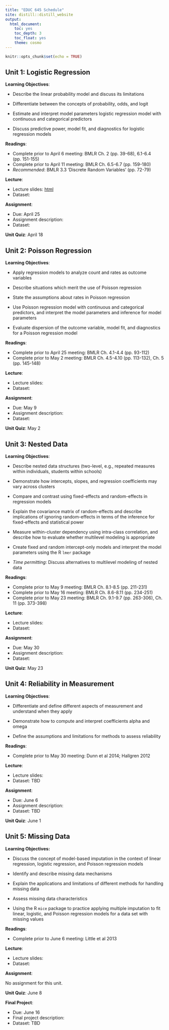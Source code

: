 ```yaml
---
title: "EDUC 645 Schedule"
site: distill::distill_website
output:
  html_document:
    toc: yes
    toc_depth: 3
    toc_float: yes
    theme: cosmo
---
```


```r
knitr::opts_chunk$set(echo = TRUE)
```

## Unit 1: Logistic Regression

**Learning Objectives**: 

- Describe the linear probability model and discuss its limitations

- Differentiate between the concepts of probability, odds, and logit

- Estimate and interpret model parameters logistic regression model with continuous and categorical predictors

- Discuss predictive power, model fit, and diagnostics for logistic regression models

**Readings**:

 * Complete prior to April 6 meeting: BMLR Ch. 2 (pp. 39-68), 6.1-6.4 (pp. 151-155)
 * Complete prior to April 11 meeting: BMLR Ch. 6.5-6.7 (pp. 159-180)
 * *Recommended*: BMLR 3.3 ‘Discrete Random Variables’ (pp. 72-79)

**Lecture**:

 * Lecture slides: [html](./slides/EDUC645_log_regression_1.html)
 * Dataset:

**Assignment**:

 * Due: April 25
 * Assignment description: 
 * Dataset: 
 
**Unit Quiz**: April 18

## Unit 2: Poisson Regression

**Learning Objectives**: 

- Apply regression models to analyze count and rates as outcome variables

-	Describe situations which merit the use of Poisson regression

-	State the assumptions about rates in Poisson regression

- Use Poisson regression model with continuous and categorical predictors, and interpret the model parameters and inference for model parameters

- Evaluate dispersion of the outcome variable, model fit, and diagnostics for a Poisson regression model

**Readings**: 

 * Complete prior to April 25 meeting: BMLR Ch. 4.1-4.4 (pp. 93-112)
 * Complete prior to May 2 meeting: BMLR Ch. 4.5-4.10 (pp. 113-132), Ch. 5 (pp. 145-148)
 
**Lecture**:

 * Lecture slides:
 * Dataset:

**Assignment**:

 * Due: May 9
 * Assignment description:
 * Dataset:
 
**Unit Quiz**: May 2

## Unit 3: Nested Data

**Learning Objectives**: 

- Describe nested data structures (two-level, e.g., repeated measures within individuals, students within schools)

- Demonstrate how intercepts, slopes, and regression coefficients may vary across clusters

- Compare and contrast using fixed-effects and random-effects in regression models

- Explain the covariance matrix of random-effects and describe implications of ignoring random-effects in terms of the inference for fixed-effects and statistical power

- Measure within-cluster dependency using intra-class correlation, and describe how to evaluate whether multilevel modeling is appropriate

- Create fixed and random intercept-only models and interpret the model parameters using the R `lmer` package

- *Time permitting*: Discuss alternatives to multilevel modeling of nested data

**Readings**: 
 
 * Complete prior to May 9 meeting: BMLR Ch. 8.1-8.5 (pp. 211-231)
 * Complete prior to May 16 meeting: BMLR Ch. 8.6-8.11 (pp. 234-251)
 * Complete prior to May 23 meeting: BMLR Ch. 9.1-9.7 (pp. 263-306), Ch. 11 (pp. 373-398)
 
**Lecture**:

 * Lecture slides:
 * Dataset: 

**Assignment**:

 * Due: May 30
 * Assignment description:
 * Dataset:
 
**Unit Quiz**: May 23

## Unit 4: Reliability in Measurement

**Learning Objectives**: 

- Differentiate and define different aspects of measurement and understand when they apply

- Demonstrate how to compute and interpret coefficients alpha and omega

- Define the assumptions and limitations for methods to assess reliability

**Readings**: 

 * Complete prior to May 30 meeting: Dunn et al 2014; Hallgren 2012

**Lecture**:

 * Lecture slides: 
 * Dataset: TBD
 
**Assignment**:

 * Due: June 6
 * Assignment description:
 * Dataset: TBD
 
**Unit Quiz**: June 1

## Unit 5: Missing Data

**Learning Objectives:** 

- Discuss the concept of model-based imputation in the context of linear regression, logistic regression, and Poisson regression models

- Identify and describe missing data mechanisms

- Explain the applications and limitations of different methods for handling missing data

- Assess missing data characteristics 

- Using the R `mice` package to practice applying multiple imputation to fit linear, logistic, and Poisson regression models for a data set with missing values

**Readings**: 

 * Complete prior to June 6 meeting: Little et al 2013

**Lecture**:

 * Lecture slides: 
 * Dataset:
 
**Assignment**:

No assignment for this unit.

**Unit Quiz**: June 8

**Final Project**:

 * Due: June 16
 * Final project description:
 * Dataset: TBD
